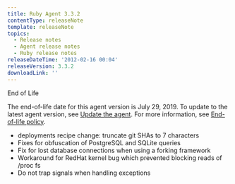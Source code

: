 ```yaml
---
title: Ruby Agent 3.3.2
contentType: releaseNote
template: releaseNote
topics:
  - Release notes
  - Agent release notes
  - Ruby release notes
releaseDateTime: '2012-02-16 00:04'
releaseVersion: 3.3.2
downloadLink: ''
---
```


End of Life

<div className="callout-important">

The end-of-life date for this agent version is July 29, 2019. To update to the latest agent version, see [Update the agent](/docs/agents/manage-apm-agents/installation/update-new-relic-agent). For more information, see [End-of-life policy](/docs/agents/manage-apm-agents/maintenance/new-relic-agent-plugin-end-life-policy).

</div>

*   deployments recipe change: truncate git SHAs to 7 characters
*   Fixes for obfuscation of PostgreSQL and SQLite queries
*   Fix for lost database connections when using a forking framework
*   Workaround for RedHat kernel bug which prevented blocking reads of /proc fs
*   Do not trap signals when handling exceptions